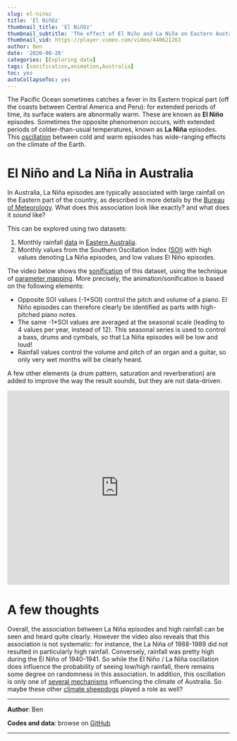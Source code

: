 ---
slug: el-ninoz
title: 'El NiñOz'
thumbnail_title: 'El NiñOz'
thumbnail_subtitle: 'The effect of El Niño and La Niña on Eastern Australian rainfall'
thumbnail_vid: https://player.vimeo.com/video/440621263
author: Ben
date: '2020-08-26'
categories: [Exploring data]
tags: [sonification,animation,Australia]
toc: yes
autoCollapseToc: yes
---

The Pacific Ocean sometimes catches a fever in its Eastern tropical part (off the coasts between Central America and Peru): for extended periods of time, its surface waters are abnormally warm. These are known as **El Niño** episodes. Sometimes the opposite phenomenon occurs, with extended periods of colder-than-usual temperatures, known as **La Niña** episodes. This [oscillation](https://en.wikipedia.org/wiki/El_Ni%C3%B1o%E2%80%93Southern_Oscillation) between cold and warm episodes has wide-ranging effects on the climate of the Earth.

# El Niño and La Niña in Australia

In Australia, La Niña episodes are typically associated with large rainfall on the Eastern part of the country, as described in more details by the [Bureau of Meteorology](http://www.bom.gov.au/climate/about/australian-climate-influences.shtml?bookmark=enso). What does this association look like exactly? and what does it *sound* like?

This can be explored using two datasets:

1. Monthly rainfall [data](http://www.bom.gov.au/web01/ncc/www/cli_chg/timeseries/rain/allmonths/eaus/latest.txt) in [Eastern Australia](http://www.bom.gov.au/climate/change/about/rain_timeseries.shtml).
2. Monthly values from the Southern Oscillation Index ([SOI](http://www.bom.gov.au/climate/current/soihtm1.shtml)) with high values denoting La Niña episodes, and low values El Niño episodes.

The video below shows the [sonification](/blog/sonification-intro/) of this dataset, using the technique of [parameter mapping](https://globxblog.inrae.fr/sonification-pitch-volume-mapping/). More precisely, the animation/sonification is based on the following elements:

* Opposite SOI values (-1*SOI) control the pitch and volume of a piano. El Niño episodes can therefore clearly be identified as parts with high-pitched piano notes.
* The same -1*SOI values are averaged at the seasonal scale (leading to 4 values per year, instead of 12). This seasonal series is used to control a bass, drums and cymbals, so that La Niña episodes will be low and loud!
* Rainfall values control the volume and pitch of an organ and a guitar, so only very wet months will be clearly heard.

A few other elements (a drum pattern, saturation and reverberation) are added to improve the way the result sounds, but they are not data-driven.

<p> </p>

<iframe src="https://player.vimeo.com/video/440621263" frameborder="0" width="100%" height="440" allowfullscreen="allowfullscreen"></iframe>

<p> </p>

# A few thoughts

Overall, the association between La Niña episodes and high rainfall can be seen and heard quite clearly. However the video also reveals that this association is not systematic: for instance, the La Niña of 1988-1989 did not resulted in particularly high rainfall. Conversely, rainfall was pretty high during the El Niño of 1940-1941. So while the El Niño / La Niña oscillation does influence the probability of seeing low/high rainfall, there remains some degree on randomness in this association. In addition, this oscillation is only one of [several mechanisms](http://www.bom.gov.au/watl/about-weather-and-climate/australian-climate-influences.shtml) influencing the climate of Australia. So maybe these other [climate sheepdogs](https://youtu.be/GlJzwmkePMk) played a role as well?

---

**Author**: Ben

**Codes and data**: browse on [GitHub](https://github.com/globXblog/scripts/tree/main/src/el-ninoz)

---
